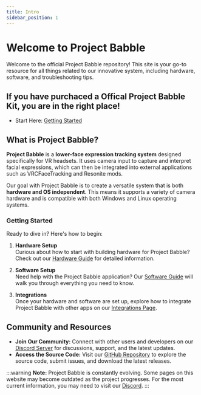 ```yaml
---
title: Intro
sidebar_position: 1
---
```


# Welcome to Project Babble

Welcome to the official Project Babble repository! This site is your go-to resource for all things related to our innovative system, including hardware, software, and troubleshooting tips.

## If you have purchaced a Offical Project Babble Kit, you are in the right place!
- Start Here: [Getting Started](docs\babbleofficaltracker\babbleofficaltracker.mdx)

## What is Project Babble?

**Project Babble** is a **lower-face expression tracking system** designed specifically for VR headsets. It uses camera input to capture and interpret facial expressions, which can then be integrated into external applications such as VRCFaceTracking and Resonite mods.

Our goal with Project Babble is to create a versatile system that is both **hardware and OS independent**. This means it supports a variety of camera hardware and is compatible with both Windows and Linux operating systems.

### Getting Started

Ready to dive in? Here's how to begin:

1. **Hardware Setup**  
   Curious about how to start with building hardware for Project Babble? Check out our [Hardware Guide](docs\hardware\hardware.mdx) for detailed information.

2. **Software Setup**  
   Need help with the Project Babble application? Our [Software Guide](docs\software\software.mdx) will walk you through everything you need to know.

3. **Integrations**  
   Once your hardware and software are set up, explore how to integrate Project Babble with other apps on our [Integrations Page](\docs\software\integrations\integrations.mdx).

## Community and Resources

- **Join Our Community:** Connect with other users and developers on our [Discord Server](https://discord.com/invite/XAMZmjBktk) for discussions, support, and the latest updates.
- **Access the Source Code:** Visit our [GitHub Repository](https://github.com/SummerSigh/ProjectBabble) to explore the source code, submit issues, and download the latest releases.

:::warning
**Note:** Project Babble is constantly evolving. Some pages on this website may become outdated as the project progresses. For the most current information, you may need to visit our [Discord](https://discord.com/invite/XAMZmjBktk).
:::
